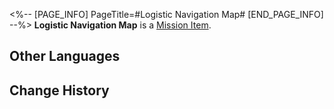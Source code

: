 <%-- [PAGE_INFO]
PageTitle=#Logistic Navigation Map#
[END_PAGE_INFO] --%>
{{Item Infobox
|id          = 140070
|image       = Item Logistic Navigation Map.png
|type        = Mission Item
|invCategory = Missions
|rarity      = 3
|effect      = 
|description = A navigation map with "recipient address" marked on it.
}}
{{Description|''"Heron Express would like to warn you about the latest scam, 'We left your delivery at your door.'"''}}
'''Logistic Navigation Map''' is a [[Mission Item]].

==Other Languages==
{{Other Languages
|en   = Logistic Navigation Map
|zhs  = 物流导航图
|zht  = 物流導航圖
|ja   = 物流航行図
|ko   = 물류 내비게이션 맵
|es   = Mapa de navegación de logística
|fr   = Carte de navigation logistique
|ru   = Карта навигации
|th   = แผนที่นำทางการขนส่ง
|vi   = Bản Đồ Hành Trình Vận Chuyển
|de   = Logistische Navigationskarte
|id   = Peta Navigasi Logistik
|pt   = Mapa de Navegação Logístico
}}

==Change History==
{{Change History|1.0}}